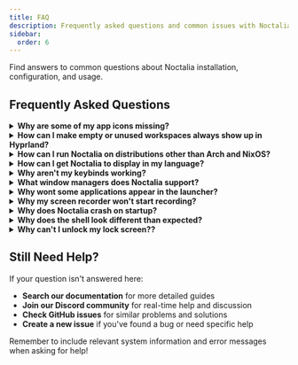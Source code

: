 ```yaml
---
title: FAQ
description: Frequently asked questions and common issues with Noctalia.
sidebar:
  order: 6
---
```


Find answers to common questions about Noctalia installation, configuration, and usage.

## Frequently Asked Questions


<details>
<summary><strong>Why are some of my app icons missing?</strong></summary>

The issue is most likely that environment variables are not set properly.
Use one of the following:

If you already have an icon theme set for GTK then you can use this one:
- `QT_QPA_PLATFORMTHEME=gtk3`

You can also use Qt6ct to set your icon theme; for that you can use:
- `QT_QPA_PLATFORMTHEME=qt6ct`

If you don't have either of those set then you can set:
- `QS_ICON_THEME="youricontheme"`

**Add these variables to `/etc/environment` and reboot. On NixOS, use `environment.variables` or `home.sessionVariables`.**

</details>

<details>
<summary><strong>How can I make empty or unused workspaces always show up in Hyprland?</strong></summary>

To make workspaces always visible, even when empty, you need to set them as persistent in your hyprland.conf file. You can find the specific syntax and examples in the official documentation for [Workspace Rules](https://wiki.hypr.land/Configuring/Workspace-Rules/#rules).
```
workspace = 1, monitor:DP-1, persistent:true
workspace = 2, monitor:DP-1, persistent:true
workspace = 3, monitor:DP-1, persistent:true
workspace = 4, monitor:DP-1, persistent:true
workspace = 5, monitor:DP-1, persistent:true
```
</details>

<details>
<summary><strong>How can I run Noctalia on distributions other than Arch and NixOS?</strong></summary>

Most distributions offer `quickshell`. If you can install either, you can use Noctalia. If your distro doesn’t provide Quickshell, you can build it from source.

</details>

<details>
<summary><strong>How can I get Noctalia to display in my language?</strong></summary>

Noctalia automatically uses your operating system's language settings. If the application appears in English, it's likely because a translation for your language isn't available yet, causing it to use English as a fallback.

How to Change the Language
Changing Noctalia's language involves adjusting your computer's system-wide language settings, not a setting within the app itself.

1. Check if Your Language is Supported
First, you can see which translations are included with Noctalia. Look inside the installation folder for a directory named /Assets/Translations. You'll find files ending in .json, named with language codes (e.g., es.json for Spanish, fr.json for French, de.json for German). If you don't see a file for your language, you'll need to use one that is available.

2. Set Your System Language
You'll need to change the primary language for your entire operating system.

The method varies by distribution. For command-line users, the localectl command is common. For example, to set your language to Spanish (Spain), you would run:

```bash
sudo localectl set-locale LANG=es_ES.UTF-8
```

After changing your system's language, restart Noctalia for the changes to take effect.

If Noctalia doesn't support your language yet, consider contributing a translation! Check the project's repository on GitHub for instructions on how to contribute.
</details>


<details>
<summary><strong>Why aren't my keybinds working?</strong></summary>

Common causes:

1. **Wrong command syntax**: Make sure you're using the correct IPC command format
2. **Window manager configuration**: Verify your keybind syntax matches your WM (Hyprland vs Niri)
3. **Noctalia not running**: Keybinds only work when Noctalia is running

</details>

<details>
<summary><strong>What window managers does Noctalia support?</strong></summary>

Noctalia is designed for and tested with Hyprland and Niri. While it may work with other compositors, we currently only support workspace indicators for Niri and Hyprland.

</details>

<details>
<summary><strong>Why wont some applications appear in the launcher?</strong></summary>

The launcher looks for `.desktop` files in standard locations. If an application doesn’t appear:

1. **Refresh the launcher cache** by restarting Noctalia.
2. **Verify that a `.desktop` file exists** in one of these directories:
   - `/usr/share/applications/`
   - `~/.local/share/applications/`
   - `$HOME/.nix-profile/share/applications/` (apps installed with Nix/Home Manager)
   - `/etc/profiles/per-user/$USER/share/applications/` (system/user-wide Nix profiles)
3. **Create a `.desktop` file manually** for custom applications if none is provided.

</details>

<details>
<summary><strong>Why my screen recorder won't start recording?</strong></summary>

Common causes:

1. **Missing package**: Make sure you're have installed the proper package or flatpak
2. **Portal crashed**: Verify the status of your xdg-desktop-portal-xxx service and/or restart it. On Niri the gnome portal is recommended and can be restarted using the following command: ```systemctl --user restart xdg-desktop-portal-gnome.service```
3. **Change the vide source**: In Noctalia's settings, switch the source from portal to screen. And try recording.
4. **Check output in terminal**: ```gpu-screen-recorder -w screen -f 60 -a default_output -o video.mp4```

</details>

<details>
<summary><strong>Why does Noctalia crash on startup?</strong></summary>

1. **Check the error output** by running Noctalia from the terminal
2. **Update dependencies** - outdated Quickshell versions can cause issues
3. **Check system logs** for additional error information

</details>

<details>
<summary><strong>Why does the shell look different than expected?</strong></summary>

1. **Check your theme settings** in the settings panel
2. **Verify your display settings** - scaling and resolution can affect appearance
3. **Update to the latest version** - UI improvements are frequently released

</details>

<details>
<summary><strong>Why can't I unlock my lock screen??</strong></summary>

openSUSE in particular does not provide the required /etc/pam.d/login.
You must create an /etc/pam.d/login manually.
Execute:
```bash
sudo tee /etc/pam.d/login <<'EOF'
```
And enter:
```
#%PAM-1.0
auth       include      common-auth
account    include      common-account
password   include      common-password
session    include      common-session
EOF
```

</details>

## Still Need Help?

If your question isn't answered here:

- **Search our documentation** for more detailed guides
- **Join our Discord community** for real-time help and discussion
- **Check GitHub issues** for similar problems and solutions
- **Create a new issue** if you've found a bug or need specific help

Remember to include relevant system information and error messages when asking for help!
